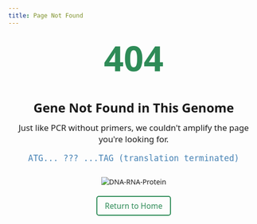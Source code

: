 ```yaml
---
title: Page Not Found
---
```


```{=html}
<div style="align-items:center; justify-content:center;text-align:center;font-family:'Segoe UI';">
 <h1 style="font-size:5em; color:#2e8b57; margin:0.2em 0;">404</h1>

  <h2 style="font-size:1.8em; margin-bottom:0.5em;">Gene Not Found in This Genome</h2>

  <p style="font-size:1.2em; max-width:600px; margin:0 auto;">
    Just like PCR without primers, we couldn't amplify the page you're looking for.
  </p>

  <div style="font-family:monospace; font-size:1.2em; color:#4682b4; margin:1em 0;">
    ATG... ??? ...TAG (translation terminated)
  </div>

  <div style="margin:2em 0;">
    <img src="https://media1.giphy.com/media/v1.Y2lkPTc5MGI3NjExZnAyZHZqaGJmcWRxbDFrNTFvcno4a2twcmdzZ3ZzYWlncXJhYTV1cCZlcD12MV9pbnRlcm5hbF9naWZfYnlfaWQmY3Q9Zw/3o7TKLC8zBUd7eEteE/giphy.gif" alt="DNA-RNA-Protein" style="max-width:300px; height:auto;">
  </div>

  <a href="/" style="margin-top:1em; font-size:1.1em; text-decoration:none; color:#2e8b57; border:2px solid #2e8b57; padding:0.5em 1em; border-radius:5px; transition:0.3s;">
    Return to Home
  </a>
  </div>
```
